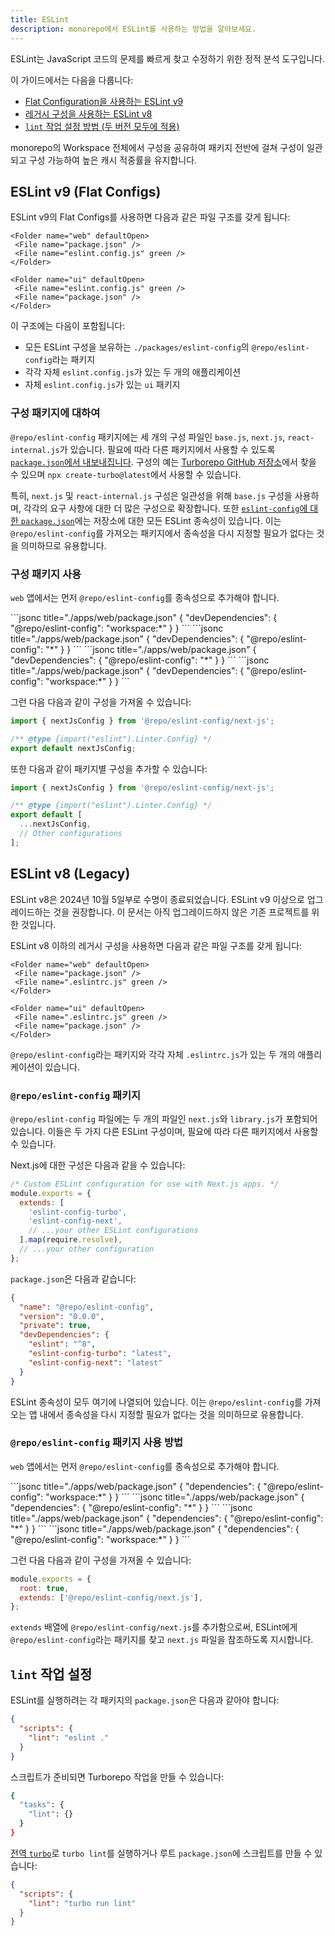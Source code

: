 ```yaml
---
title: ESLint
description: monorepo에서 ESLint를 사용하는 방법을 알아보세요.
---
```



ESLint는 JavaScript 코드의 문제를 빠르게 찾고 수정하기 위한 정적 분석 도구입니다.

<CreateTurboCallout />

이 가이드에서는 다음을 다룹니다:

- [Flat Configuration을 사용하는 ESLint v9](#eslint-v9-flat-configs)
- [레거시 구성을 사용하는 ESLint v8](#eslint-v8-legacy)
- [`lint` 작업 설정 방법 (두 버전 모두에 적용)](#setting-up-a-lint-task)

monorepo의 Workspace 전체에서 구성을 공유하여 패키지 전반에 걸쳐 구성이 일관되고 구성 가능하여 높은 캐시 적중률을 유지합니다.

## ESLint v9 (Flat Configs)

ESLint v9의 Flat Configs를 사용하면 다음과 같은 파일 구조를 갖게 됩니다:

<Files>
  <Folder name="apps" defaultOpen>
    <Folder name="docs" defaultOpen>
     <File name="package.json" />
     <File name="eslint.config.js" green />
    </Folder>

    <Folder name="web" defaultOpen>
     <File name="package.json" />
     <File name="eslint.config.js" green />
    </Folder>

  </Folder>

  <Folder name="packages" defaultOpen>
    <Folder name="eslint-config" defaultOpen>
     <File name="base.js" green />
     <File name="next.js" green />
     <File name="react-internal.js" green />
     <File name="package.json" />
    </Folder>

    <Folder name="ui" defaultOpen>
     <File name="eslint.config.js" green />
     <File name="package.json" />
    </Folder>

  </Folder>
</Files>

이 구조에는 다음이 포함됩니다:

- 모든 ESLint 구성을 보유하는 `./packages/eslint-config`의 `@repo/eslint-config`라는 패키지
- 각각 자체 `eslint.config.js`가 있는 두 개의 애플리케이션
- 자체 `eslint.config.js`가 있는 `ui` 패키지

### 구성 패키지에 대하여

`@repo/eslint-config` 패키지에는 세 개의 구성 파일인 `base.js`, `next.js`, `react-internal.js`가 있습니다. 필요에 따라 다른 패키지에서 사용할 수 있도록 [`package.json`에서 내보내집니다](https://github.com/vercel/turborepo/blob/main/examples/basic/packages/eslint-config/package.json#L6). 구성의 예는 [Turborepo GitHub 저장소](https://github.com/vercel/turborepo/tree/main/examples/basic/packages/eslint-config)에서 찾을 수 있으며 `npx create-turbo@latest`에서 사용할 수 있습니다.

특히, `next.js` 및 `react-internal.js` 구성은 일관성을 위해 `base.js` 구성을 사용하며, 각각의 요구 사항에 대한 더 많은 구성으로 확장합니다. 또한 [`eslint-config`에 대한 `package.json`](https://github.com/vercel/turborepo/blob/main/examples/basic/packages/eslint-config/package.json)에는 저장소에 대한 모든 ESLint 종속성이 있습니다. 이는 `@repo/eslint-config`를 가져오는 패키지에서 종속성을 다시 지정할 필요가 없다는 것을 의미하므로 유용합니다.

### 구성 패키지 사용

`web` 앱에서는 먼저 `@repo/eslint-config`를 종속성으로 추가해야 합니다.

<PackageManagerTabs>

  <Tab value="pnpm">
```jsonc title="./apps/web/package.json"
{
  "devDependencies": {
    "@repo/eslint-config": "workspace:*"
  }
}
```
  </Tab>

  <Tab value="yarn">
```jsonc title="./apps/web/package.json"
{
  "devDependencies": {
    "@repo/eslint-config": "*"
  }
}
```
  </Tab>

  <Tab value="npm">
```jsonc title="./apps/web/package.json"
{
  "devDependencies": {
    "@repo/eslint-config": "*"
  }
}
```
  </Tab>

  <Tab value="bun (Beta)">
```jsonc title="./apps/web/package.json"
{
  "devDependencies": {
    "@repo/eslint-config": "workspace:*"
  }
}
```
  </Tab>
</PackageManagerTabs>

그런 다음 다음과 같이 구성을 가져올 수 있습니다:

```js title="./apps/web/eslint.config.js"
import { nextJsConfig } from '@repo/eslint-config/next-js';

/** @type {import("eslint").Linter.Config} */
export default nextJsConfig;
```

또한 다음과 같이 패키지별 구성을 추가할 수 있습니다:

```js title="./apps/web/eslint.config.js"
import { nextJsConfig } from '@repo/eslint-config/next-js';

/** @type {import("eslint").Linter.Config} */
export default [
  ...nextJsConfig,
  // Other configurations
];
```

## ESLint v8 (Legacy)

<Callout type="warn">
  ESLint v8은 2024년 10월 5일부로 수명이 종료되었습니다. ESLint v9 이상으로
  업그레이드하는 것을 권장합니다. 이 문서는 아직 업그레이드하지 않은 기존
  프로젝트를 위한 것입니다.
</Callout>

ESLint v8 이하의 레거시 구성을 사용하면 다음과 같은 파일 구조를 갖게 됩니다:

<Files>
  <Folder name="apps" defaultOpen>
    <Folder name="docs" defaultOpen>
     <File name="package.json" />
     <File name=".eslintrc.js" green />
    </Folder>

    <Folder name="web" defaultOpen>
     <File name="package.json" />
     <File name=".eslintrc.js" green />
    </Folder>

  </Folder>

  <Folder name="packages" defaultOpen>
    <Folder name="eslint-config" defaultOpen>
     <File name="base.js" green />
     <File name="next.js" green />
     <File name="react-internal.js" green />
     <File name="package.json" />
    </Folder>

    <Folder name="ui" defaultOpen>
     <File name=".eslintrc.js" green />
     <File name="package.json" />
    </Folder>

  </Folder>
</Files>

`@repo/eslint-config`라는 패키지와 각각 자체 `.eslintrc.js`가 있는 두 개의 애플리케이션이 있습니다.

### `@repo/eslint-config` 패키지

`@repo/eslint-config` 파일에는 두 개의 파일인 `next.js`와 `library.js`가 포함되어 있습니다. 이들은 두 가지 다른 ESLint 구성이며, 필요에 따라 다른 패키지에서 사용할 수 있습니다.

Next.js에 대한 구성은 다음과 같을 수 있습니다:

```js title="./packages/eslint-config/next.js"
/* Custom ESLint configuration for use with Next.js apps. */
module.exports = {
  extends: [
    'eslint-config-turbo',
    'eslint-config-next',
    // ...your other ESLint configurations
  ].map(require.resolve),
  // ...your other configuration
};
```

`package.json`은 다음과 같습니다:

```json title="./packages/eslint-config/package.json"
{
  "name": "@repo/eslint-config",
  "version": "0.0.0",
  "private": true,
  "devDependencies": {
    "eslint": "^8",
    "eslint-config-turbo": "latest",
    "eslint-config-next": "latest"
  }
}
```

ESLint 종속성이 모두 여기에 나열되어 있습니다. 이는 `@repo/eslint-config`를 가져오는 앱 내에서 종속성을 다시 지정할 필요가 없다는 것을 의미하므로 유용합니다.

### `@repo/eslint-config` 패키지 사용 방법

`web` 앱에서는 먼저 `@repo/eslint-config`를 종속성으로 추가해야 합니다.

<PackageManagerTabs>

  <Tab value="pnpm">
```jsonc title="./apps/web/package.json"
{
  "dependencies": {
    "@repo/eslint-config": "workspace:*"
  }
}
```
  </Tab>
  <Tab value="yarn">
```jsonc title="./apps/web/package.json"
{
  "dependencies": {
    "@repo/eslint-config": "*"
  }
}
```
  </Tab>

  <Tab value="npm">
```jsonc title="./apps/web/package.json"
{
  "dependencies": {
    "@repo/eslint-config": "*"
  }
}
```
  </Tab>

  <Tab value="bun (Beta)">
```jsonc title="./apps/web/package.json"
{
  "dependencies": {
    "@repo/eslint-config": "workspace:*"
  }
}
```
  </Tab>
</PackageManagerTabs>

그런 다음 다음과 같이 구성을 가져올 수 있습니다:

```js title="./apps/web/.eslintrc.js"
module.exports = {
  root: true,
  extends: ['@repo/eslint-config/next.js'],
};
```

`extends` 배열에 `@repo/eslint-config/next.js`를 추가함으로써, ESLint에게 `@repo/eslint-config`라는 패키지를 찾고 `next.js` 파일을 참조하도록 지시합니다.

## `lint` 작업 설정

ESLint를 실행하려는 각 패키지의 `package.json`은 다음과 같아야 합니다:

```json title="./packages/*/package.json"
{
  "scripts": {
    "lint": "eslint ."
  }
}
```

스크립트가 준비되면 Turborepo 작업을 만들 수 있습니다:

```bash title="./turbo.json"
{
  "tasks": {
    "lint": {}
  }
}
```

[전역 `turbo`](/docs/getting-started/installation#global-installation)로 `turbo lint`를 실행하거나 루트 `package.json`에 스크립트를 만들 수 있습니다:

```json title="./package.json"
{
  "scripts": {
    "lint": "turbo run lint"
  }
}
```

